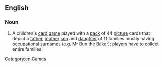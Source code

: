 ==English==

===Noun===
{{en-noun|-}}

# {{lb|en|British}} A children's [[card game]] played with a [[pack]] of 44 [[picture]] cards that depict a [[father]], [[mother]] [[son]] and [[daughter]] of 11 families mostly having [[occupational]] [[surname]]s (e.g. Mr Bun the Baker); players have to collect entire families

[[Category:en:Games]]